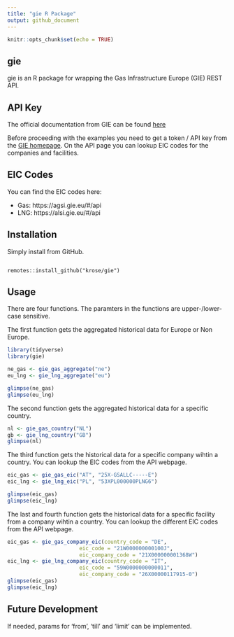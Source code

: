 ```yaml
---
title: "gie R Package"
output: github_document
---
```


```r
knitr::opts_chunk$set(echo = TRUE)
```

## gie

gie is an R package for wrapping the Gas Infrastructure Europe (GIE) REST API.

## API Key

The official documentation from GIE can be found [here](https://agsi.gie.eu/GIE_API_documentation_v003.pdf)

Before proceeding with the examples you need to get a token / API key from the [GIE homepage](https://agsi.gie.eu/#/api). On the API page you can lookup EIC codes for the companies and facilities.

## EIC Codes

You can find the EIC codes here:

- Gas: https://agsi.gie.eu/#/api
- LNG: https://alsi.gie.eu/#/api

## Installation

Simply install from GitHub.

```

remotes::install_github("krose/gie")

```

## Usage

There are four functions. The paramters in the functions are upper-/lower-case sensitive.

The first function gets the aggregated historical data for Europe or Non Europe.

```r

library(tidyverse)
library(gie)

ne_gas <- gie_gas_aggregate("ne")
eu_lng <- gie_lng_aggregate("eu")

glimpse(ne_gas)
glimpse(eu_lng)

```

The second function gets the aggregated historical data for a specific country.

```r

nl <- gie_gas_country("NL")
gb <- gie_lng_country("GB")
glimpse(nl)

```

The third function gets the historical data for a specific company wihtin a country. You can lookup the EIC codes from the API webpage.

```r
eic_gas <- gie_gas_eic("AT", "25X-GSALLC-----E")
eic_lng <- gie_lng_eic("PL", "53XPL000000PLNG6")

glimpse(eic_gas)
glimpse(eic_lng)

```

The last and fourth function gets the historical data for a specific facility from a company wihtin a country. You can lookup the different EIC codes from the API webpage.

```r

eic_gas <- gie_gas_company_eic(country_code = "DE",
                       eic_code = "21W000000000100J",
                       eic_company_code = "21X000000001368W")
eic_lng <- gie_lng_company_eic(country_code = "IT",
                       eic_code = "59W0000000000011",
                       eic_company_code = "26X00000117915-0")
glimpse(eic_gas)
glimpse(eic_lng)


```


## Future Development

If needed, params for 'from', 'till' and 'limit' can be implemented.

